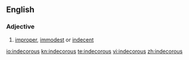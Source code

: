 ==English==

===Adjective===
{{en-adj}}

# [[improper]], [[immodest]] or [[indecent]]

[[io:indecorous]]
[[kn:indecorous]]
[[te:indecorous]]
[[vi:indecorous]]
[[zh:indecorous]]
